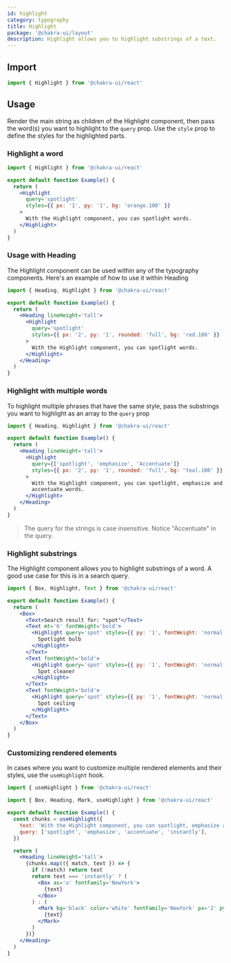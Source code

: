 ```yaml
---
id: highlight
category: typography
title: Highlight
package: '@chakra-ui/layout'
description: Highlight allows you to highlight substrings of a text.
---
```


## Import

```js
import { Highlight } from '@chakra-ui/react'
```

## Usage

Render the main string as children of the Highlight component, then pass the
word(s) you want to highlight to the `query` prop. Use the `style` prop to
define the styles for the highlighted parts.

### Highlight a word

```jsx
import { Highlight } from '@chakra-ui/react'

export default function Example() {
  return (
    <Highlight
      query='spotlight'
      styles={{ px: '1', py: '1', bg: 'orange.100' }}
    >
      With the Highlight component, you can spotlight words.
    </Highlight>
  )
}
```

### Usage with Heading

The Highlight component can be used within any of the typography components.
Here's an example of how to use it within Heading

```jsx
import { Heading, Highlight } from '@chakra-ui/react'

export default function Example() {
  return (
    <Heading lineHeight='tall'>
      <Highlight
        query='spotlight'
        styles={{ px: '2', py: '1', rounded: 'full', bg: 'red.100' }}
      >
        With the Highlight component, you can spotlight words.
      </Highlight>
    </Heading>
  )
}
```

### Highlight with multiple words

To highlight multiple phrases that have the same style, pass the substrings you
want to highlight as an array to the `query` prop

```jsx
import { Heading, Highlight } from '@chakra-ui/react'

export default function Example() {
  return (
    <Heading lineHeight='tall'>
      <Highlight
        query={['spotlight', 'emphasize', 'Accentuate']}
        styles={{ px: '2', py: '1', rounded: 'full', bg: 'teal.100' }}
      >
        With the Highlight component, you can spotlight, emphasize and
        accentuate words.
      </Highlight>
    </Heading>
  )
}
```

> The query for the strings is case insensitive. Notice "Accentuate" in the
> query.

### Highlight substrings

The Highlight component allows you to highlight substrings of a word. A good use
case for this is in a search query.

```jsx
import { Box, Highlight, Text } from '@chakra-ui/react'

export default function Example() {
  return (
    <Box>
      <Text>Search result for: "spot"</Text>
      <Text mt='6' fontWeight='bold'>
        <Highlight query='spot' styles={{ py: '1', fontWeight: 'normal' }}>
          Spotlight bulb
        </Highlight>
      </Text>
      <Text fontWeight='bold'>
        <Highlight query='spot' styles={{ py: '1', fontWeight: 'normal' }}>
          Spot cleaner
        </Highlight>
      </Text>
      <Text fontWeight='bold'>
        <Highlight query='spot' styles={{ py: '1', fontWeight: 'normal' }}>
          Spot ceiling
        </Highlight>
      </Text>
    </Box>
  )
}
```

### Customizing rendered elements

In cases where you want to customize multiple rendered elements and their
styles, use the `useHighlight` hook.

```js
import { useHighlight } from '@chakra-ui/react'
```

```jsx
import { Box, Heading, Mark, useHighlight } from '@chakra-ui/react'

export default function Example() {
  const chunks = useHighlight({
    text: 'With the Highlight component, you can spotlight, emphasize and accentuate words instantly',
    query: ['spotlight', 'emphasize', 'accentuate', 'instantly'],
  })

  return (
    <Heading lineHeight='tall'>
      {chunks.map(({ match, text }) => {
        if (!match) return text
        return text === 'instantly' ? (
          <Box as='u' fontFamily='NewYork'>
            {text}
          </Box>
        ) : (
          <Mark bg='black' color='white' fontFamily='NewYork' px='2' py='1'>
            {text}
          </Mark>
        )
      })}
    </Heading>
  )
}
```
